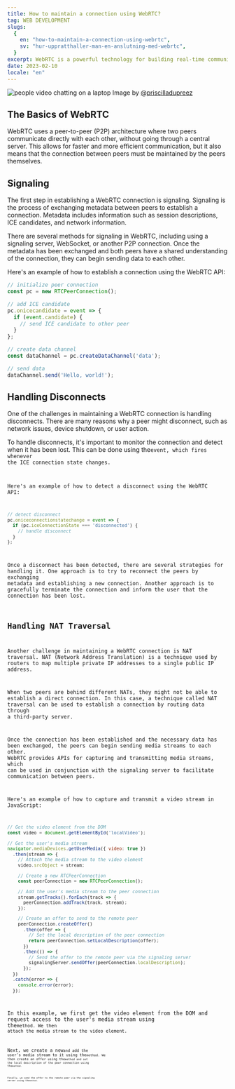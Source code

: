 ```yaml
---
title: How to maintain a connection using WebRTC?
tag: WEB DEVELOPMENT
slugs:
  {
    en: "how-to-maintain-a-connection-using-webrtc",
    sv: "hur-uppratthaller-man-en-anslutning-med-webrtc",
  }
excerpt: WebRTC is a powerful technology for building real-time communication apps. One of the key challenges in using WebRTC is maintaining a stable connection between peers. In this post, we'll explore strategies for maintaining a connection using WebRTC.
date: 2023-02-10
locale: "en"
---
```


![people video chatting on a laptop](https://images.unsplash.com/photo-1523240795612-9a054b0db644?ixlib=rb-4.0.3&ixid=MnwxMjA3fDB8MHxwaG90by1wYWdlfHx8fGVufDB8fHx8&auto=format&fit=crop&w=2670&q=80)
Image by [@priscilladupreez](https://unsplash.com/@priscilladupreez)

## The Basics of WebRTC

WebRTC uses a peer-to-peer (P2P) architecture where two peers communicate directly with each other, without going through a central server. This allows for faster and more efficient communication, but it also means that the connection between peers must be maintained by the peers themselves.

## Signaling

The first step in establishing a WebRTC connection is signaling. Signaling is the process of exchanging metadata between peers to establish a connection. Metadata includes information such as session descriptions, ICE candidates, and network information.

There are several methods for signaling in WebRTC, including using a signaling server, WebSocket, or another P2P connection. Once the metadata has been exchanged and both peers have a shared understanding of the connection, they can begin sending data to each other.

Here's an example of how to establish a connection using the WebRTC API:

```Javascript
// initialize peer connection
const pc = new RTCPeerConnection();

// add ICE candidate
pc.onicecandidate = event => {
  if (event.candidate) {
    // send ICE candidate to other peer
  }
};

// create data channel
const dataChannel = pc.createDataChannel('data');

// send data
dataChannel.send('Hello, world!');
```

## Handling Disconnects

One of the challenges in maintaining a WebRTC connection is handling disconnects. There are many reasons why a peer might disconnect, such as network issues, device shutdown, or user action.

To handle disconnects, it's important to monitor the connection and detect when it has been lost. This can be done using the<Code code="oniceconnectionstatechange"/>event, which fires whenever the ICE connection state changes.

Here's an example of how to detect a disconnect using the WebRTC API:

```Javascript
// detect disconnect
pc.oniceconnectionstatechange = event => {
  if (pc.iceConnectionState === 'disconnected') {
    // handle disconnect
  }
};
```

Once a disconnect has been detected, there are several strategies for handling it. One approach is to try to reconnect the peers by exchanging metadata and establishing a new connection. Another approach is to gracefully terminate the connection and inform the user that the connection has been lost.

## Handling NAT Traversal

Another challenge in maintaining a WebRTC connection is NAT traversal. NAT (Network Address Translation) is a technique used by routers to map multiple private IP addresses to a single public IP address.

When two peers are behind different NATs, they might not be able to establish a direct connection. In this case, a technique called NAT traversal can be used to establish a connection by routing data through a third-party server.

Once the connection has been established and the necessary data has been exchanged, the peers can begin sending media streams to each other. WebRTC provides APIs for capturing and transmitting media streams, which can be used in conjunction with the signaling server to facilitate communication between peers.

Here's an example of how to capture and transmit a video stream in JavaScript:

```Javascript
// Get the video element from the DOM
const video = document.getElementById('localVideo');

// Get the user's media stream
navigator.mediaDevices.getUserMedia({ video: true })
  .then(stream => {
    // Attach the media stream to the video element
    video.srcObject = stream;

    // Create a new RTCPeerConnection
    const peerConnection = new RTCPeerConnection();

    // Add the user's media stream to the peer connection
    stream.getTracks().forEach(track => {
      peerConnection.addTrack(track, stream);
    });

    // Create an offer to send to the remote peer
    peerConnection.createOffer()
      .then(offer => {
        // Set the local description of the peer connection
        return peerConnection.setLocalDescription(offer);
      })
      .then(() => {
        // Send the offer to the remote peer via the signaling server
        signalingServer.sendOffer(peerConnection.localDescription);
      });
  })
  .catch(error => {
    console.error(error);
  });
```

In this example, we first get the video element from the DOM and request access to the user's media stream using the<Code code="navigator.mediaDevices.getUserMedia()"/>method. We then attach the media stream to the video element.

Next, we create a new<Code code="RTCPeerConnection"/>and add the user's media stream to it using the<Code code="addTrack()"/>method. We then create an offer using the<Code code="createOffer()"/>method and set the local description of the peer connection using the<Code code="setLocalDescription()"/>method.

Finally, we send the offer to the remote peer via the signaling server using the<Code code="sendOffer()"/>method.
